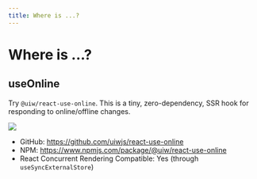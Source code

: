 ```yaml
---
title: Where is ...?
---
```


# Where is ...?

## useOnline

Try `@uiw/react-use-online`. This is a tiny, zero-dependency, SSR hook for responding to online/offline changes.

![](https://deno.bundlejs.com/badge?q=@uiw/react-use-online&treeshake=[{+useOnline+}]&config={%22esbuild%22:{%22external%22:[%22react%22]}})

- GitHub: https://github.com/uiwjs/react-use-online
- NPM: https://www.npmjs.com/package/@uiw/react-use-online
- React Concurrent Rendering Compatible: Yes (through `useSyncExternalStore`)
